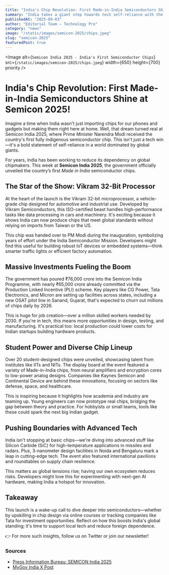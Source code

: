 ```yaml
---
title: "India's Chip Revolution: First Made-in-India Semiconductors Shine at Semicon 2025!"
summary: "India takes a giant step towards tech self-reliance with the launch of indigenous semiconductor chips at Semicon India 2025. Discover the key highlights, from the Vikram 32-bit processor to massive investments boosting the ecosystem."
publishedAt: "2025-09-03"
author: "Editorial Team – Technology Pro"
category: "news"
image: "/static/images/semicon-2025/chips.jpeg"
slug: "semicon-2025"
featuredPost: true
---
```


<Image
  alt={`Semicon India 2025 - India's First Semiconductor Chips`}
  src={`/static/images/semicon-2025/chips.jpeg`}
  width={650}
  height={700}
  priority
/>

# India's Chip Revolution: First Made-in-India Semiconductors Shine at Semicon 2025!

Imagine a time when India wasn't just importing chips for our phones and gadgets but making them right here at home. Well, that dream turned real at Semicon India 2025, where Prime Minister Narendra Modi received the country's first fully indigenous semiconductor chip. This isn't just a tech win—it's a bold statement of self-reliance in a world dominated by global giants.  

For years, India has been working to reduce its dependency on global chipmakers. This week at **Semicon India 2025**, the government officially unveiled the country’s first *Made in India* semiconductor chips.  

## The Star of the Show: Vikram 32-Bit Processor

At the heart of the launch is the Vikram 32-bit microprocessor, a vehicle-grade chip designed for automotive and industrial use. Developed by Vikram Semiconductors, this ISO-certified beast handles high-performance tasks like data processing in cars and machinery. It's exciting because it shows India can now produce chips that meet global standards without relying on imports from Taiwan or the US.

This chip was handed over to PM Modi during the inauguration, symbolizing years of effort under the India Semiconductor Mission. Developers might find this useful for building robust IoT devices or embedded systems—think smarter traffic lights or efficient factory automation.

## Massive Investments Fueling the Boom

The government has poured ₹76,000 crore into the Semicon India Programme, with nearly ₹65,000 crore already committed via the Production Linked Incentive (PLI) scheme. Key players like CG Power, Tata Electronics, and Micron are setting up facilities across states, including a new OSAT pilot line in Sanand, Gujarat, that's expected to churn out millions of chips daily by 2026.

This is huge for job creation—over a million skilled workers needed by 2030. If you're in tech, this means more opportunities in design, testing, and manufacturing. It's practical too: local production could lower costs for Indian startups building hardware products.

## Student Power and Diverse Chip Lineup

Over 20 student-designed chips were unveiled, showcasing talent from institutes like IITs and NITs. The display board at the event featured a variety of Made-in-India chips, from neural amplifiers and encryption cores to low-power analog designs. Companies like Kaynes Semicon and Continental Device are behind these innovations, focusing on sectors like defense, space, and healthcare.

This is inspiring because it highlights how academia and industry are teaming up. Young engineers can now prototype real chips, bridging the gap between theory and practice. For hobbyists or small teams, tools like these could spark the next big Indian gadget.

## Pushing Boundaries with Advanced Tech

India isn't stopping at basic chips—we're diving into advanced stuff like Silicon Carbide (SiC) for high-temperature applications in missiles and radars. Plus, 3-nanometer design facilities in Noida and Bengaluru mark a leap in cutting-edge tech. The event also featured international pavilions and roundtables on supply chain resilience.

This matters as global tensions rise; having our own ecosystem reduces risks. Developers might love this for experimenting with next-gen AI hardware, making India a hotspot for innovation.

## Takeaway

This launch is a wake-up call to dive deeper into semiconductors—whether by upskilling in chip design via online courses or tracking companies like Tata for investment opportunities. Reflect on how this boosts India's global standing; it's time to support local tech and reduce foreign dependence.

👉 For more such insights, follow us on Twitter or join our newsletter!

### Sources
- [Press Information Bureau: SEMICON India 2025](https://www.pib.gov.in/PressNoteDetails.aspx?NoteId=155130&ModuleId=3)
- [MyGov India X Post](https://x.com/mygovindia/status/1962773897264406793)
